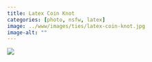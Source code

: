 ```yaml
---
title: Latex Coin Knot
categories: [photo, nsfw, latex]
image: ../www/images/ties/latex-coin-knot.jpg
image-alt: ""
---
```


![](../www/images/ties/latex-coin-knot.jpg)


